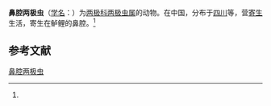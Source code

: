 {{Speciesbox
| name = 鼻腔两极虫
| status = 
| status_system = 
| image = 
| genus = Myxidium
| species = nasali
| authority = (Ma et Zhao, 1996)<ref name='id9226'>{{cite web| url =http://www.bioinfo.cn/db05/BjdwSpecies.php?action=view&id=9226| title =鼻腔两极虫| work =《中国动物物种编目数据库》| publisher =中国科学院微生物研究所| author =中国科学院动物研究所| accessdate =2009-04-16| deadurl =yes| archiveurl =https://web.archive.org/web/20160305042257/http://www.bioinfo.cn/db05/BjdwSpecies.php?action=view&id=9226| archivedate =2016-03-05}}</ref>
}}

'''鼻腔两极虫'''（[[学名|学名]]：{{lang|la|''Myxidium nasali''}}）为[[两极科|两极科]][[两极虫属|两极虫属]]的动物。在中国，分布于[[四川|四川]]等，营[[寄生|寄生]]生活，寄生在鲈鲤的鼻腔。<ref name='id9226'/>

== 参考文献 ==
{{reflist}}

{{Wikispecies|Myxidium nasali}}

[[Category:两极虫属|鼻腔两极虫]]


{{Cnidarian-stub}}